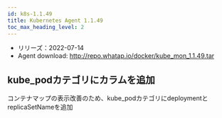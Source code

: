 ```yaml
---
id: k8s-1.1.49
title: Kubernetes Agent 1.1.49
toc_max_heading_level: 2
---
```



-   リリーズ：2022-07-14
-   Agent download: http://repo.whatap.io/docker/kube_mon_1.1.49.tar

## kube_podカテゴリにカラムを追加

コンテナマップの表示改善のため、kube_podカテゴリにdeploymentとreplicaSetNameを追加
